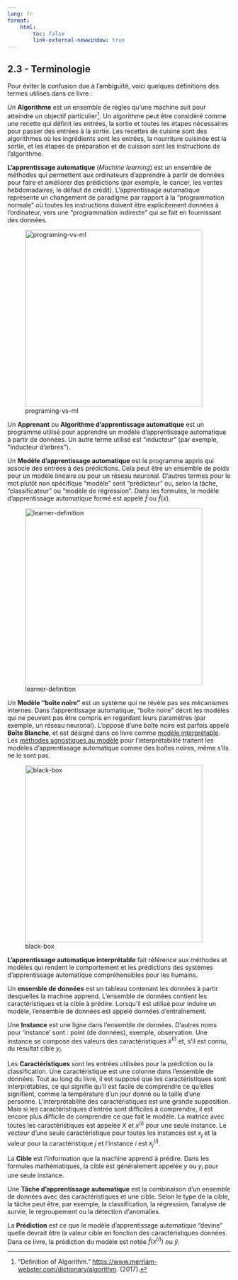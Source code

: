 ```yaml
---
lang: fr
format:
    html:
        toc: false
        link-external-newwindow: true
---
```


## 2.3 - Terminologie {#sec-terminology}

Pour éviter la confusion due à l'ambiguïté, voici quelques définitions des termes utilisés dans ce livre :

Un **Algorithme** est un ensemble de règles qu'une machine suit pour atteindre un objectif particulier[^algorithm]. Un algorithme peut être considéré comme une recette qui définit les entrées, la sortie et toutes les étapes nécessaires pour passer des entrées à la sortie. Les recettes de cuisine sont des algorithmes où les ingrédients sont les entrées, la nourriture cuisinée est la sortie, et les étapes de préparation et de cuisson sont les instructions de l'algorithme.

**L'apprentissage automatique** (_Machine learning_) est un ensemble de méthodes qui permettent aux ordinateurs d'apprendre à partir de données pour faire et améliorer des prédictions (par exemple, le cancer, les ventes hebdomadaires, le défaut de crédit). L'apprentissage automatique représente un changement de paradigme par rapport à la "programmation normale" où toutes les instructions doivent être explicitement données à l'ordinateur, vers une "programmation indirecte" qui se fait en fournissant des données.

![programing-vs-ml](../_static/images/programing-ml.png){width=400px align=center}

Un **Apprenant** ou **Algorithme d'apprentissage automatique** est un programme utilisé pour apprendre un modèle d'apprentissage automatique à partir de données. Un autre terme utilisé est "inducteur" (par exemple, "inducteur d'arbres").

Un **Modèle d'apprentissage automatique** est le programme appris qui associe des entrées à des prédictions. Cela peut être un ensemble de poids pour un modèle linéaire ou pour un réseau neuronal. D'autres termes pour le mot plutôt non spécifique "modèle" sont "prédicteur" ou, selon la tâche, "classificateur" ou "modèle de régression". Dans les formules, le modèle d'apprentissage automatique formé est appelé $\hat{f}$ ou $\hat{f}(x)$.

![learner-definition](../_static/images/learner.png){width=400px align=center}

Un **Modèle "boîte noire"** est un système qui ne révèle pas ses mécanismes internes. Dans l'apprentissage automatique, "boîte noire" décrit les modèles qui ne peuvent pas être compris en regardant leurs paramètres (par exemple, un réseau neuronal). L'opposé d'une boîte noire est parfois appelé **Boîte Blanche**, et est désigné dans ce livre comme [modèle interprétable](#sec-simple). Les [méthodes agnostiques au modèle](#sec-agnostic) pour l'interprétabilité traitent les modèles d'apprentissage automatique comme des boîtes noires, même s'ils ne le sont pas.

![black-box](../_static/images/iml.png){width=400px align=center}

**L'apprentissage automatique interprétable** fait référence aux méthodes et modèles qui rendent le comportement et les prédictions des systèmes d'apprentissage automatique compréhensibles pour les humains.

Un **ensemble de données** est un tableau contenant les données à partir desquelles la machine apprend. L'ensemble de données contient les caractéristiques et la cible à prédire. Lorsqu'il est utilisé pour induire un modèle, l'ensemble de données est appelé données d'entraînement.

Une **Instance** est une ligne dans l'ensemble de données. D'autres noms pour 'instance' sont : point (de données), exemple, observation. Une instance se compose des valeurs des caractéristiques $x^{(i)}$ et, s'il est connu, du résultat cible $y_i$.

Les **Caractéristiques** sont les entrées utilisées pour la prédiction ou la classification. Une caractéristique est une colonne dans l'ensemble de données. Tout au long du livre, il est supposé que les caractéristiques sont interprétables, ce qui signifie qu'il est facile de comprendre ce qu'elles signifient, comme la température d'un jour donné ou la taille d'une personne. L'interprétabilité des caractéristiques est une grande supposition. Mais si les caractéristiques d'entrée sont difficiles à comprendre, il est encore plus difficile de comprendre ce que fait le modèle. La matrice avec toutes les caractéristiques est appelée $X$ et $x^{(i)}$ pour une seule instance. Le vecteur d'une seule caractéristique pour toutes les instances est $x_j$ et la valeur pour la caractéristique $j$ et l'instance $i$ est $x^{(i)}_j$.

La **Cible** est l'information que la machine apprend à prédire. Dans les formules mathématiques, la cible est généralement appelée $y$ ou $y_i$ pour une seule instance.

Une **Tâche d'apprentissage automatique** est la combinaison d'un ensemble de données avec des caractéristiques et une cible. Selon le type de la cible, la tâche peut être, par exemple, la classification, la régression, l'analyse de survie, le regroupement ou la détection d'anomalies.

La **Prédiction** est ce que le modèle d'apprentissage automatique "devine" quelle devrait être la valeur cible en fonction des caractéristiques données. Dans ce livre, la prédiction du modèle est notée $\hat{f}(x^{(i)})$ ou $\hat{y}$.

<!-- REFERENCES -->

[^algorithm]: "Definition of Algorithm."  [https://www.merriam-webster.com/dictionary/algorithm](https://www.merriam-webster.com/dictionary/algorithm). (2017).
